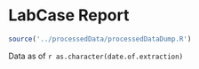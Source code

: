 LabCase Report
========================================================

```r
source('../processedData/processedDataDump.R')
```

Data as of  `r as.character(date.of.extraction)`

